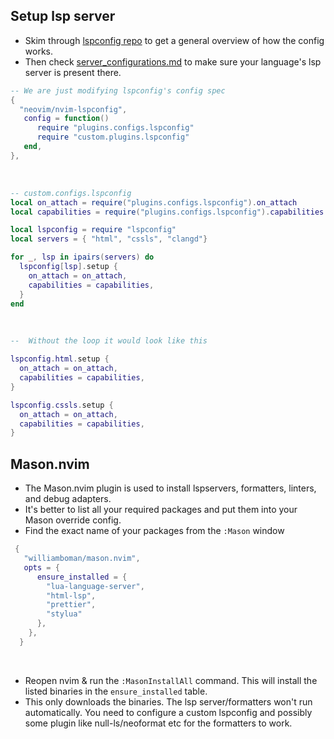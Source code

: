 ## Setup lsp server

- Skim through [lspconfig repo](https://github.com/neovim/nvim-lspconfig) to get a general overview of how the config works.
- Then check [server_configurations.md](https://github.com/neovim/nvim-lspconfig/blob/master/doc/server_configurations.md) to make sure your language's lsp server is present there.


```lua
-- We are just modifying lspconfig's config spec
{
  "neovim/nvim-lspconfig",
   config = function()
      require "plugins.configs.lspconfig"
      require "custom.plugins.lspconfig"
   end,
},
```
<br/>

```lua
-- custom.configs.lspconfig
local on_attach = require("plugins.configs.lspconfig").on_attach
local capabilities = require("plugins.configs.lspconfig").capabilities

local lspconfig = require "lspconfig"
local servers = { "html", "cssls", "clangd"}

for _, lsp in ipairs(servers) do
  lspconfig[lsp].setup {
    on_attach = on_attach,
    capabilities = capabilities,
  }
end
```
<br/>

```lua
--  Without the loop it would look like this 

lspconfig.html.setup {
  on_attach = on_attach,
  capabilities = capabilities,
}

lspconfig.cssls.setup {
  on_attach = on_attach,
  capabilities = capabilities,
}
```
## Mason.nvim

- The Mason.nvim plugin is used to install lspservers, formatters, linters, and debug adapters. 
- It's better to list all your required packages and put them into your Mason override config.
- Find the exact name of your packages from the `:Mason` window

```lua
 {
   "williamboman/mason.nvim",
   opts = {
      ensure_installed = {
        "lua-language-server",
        "html-lsp",
        "prettier",
        "stylua"
      },
    },
  }
```
<br/>

- Reopen nvim & run the `:MasonInstallAll` command. This will install the listed binaries in the `ensure_installed` table.
- This only downloads the binaries. The lsp server/formatters won't run automatically. You need to configure a custom lspconfig and possibly some plugin like null-ls/neoformat etc for the formatters to work.
